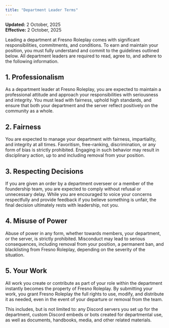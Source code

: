```yaml
---
title: "Department Leader Terms"
---
```


**Updated:** 2 October, 2025\
**Effective:** 2 October, 2025

Leading a department at Fresno Roleplay comes with significant responsibilities, commitments, and conditions. To earn and maintain your position, you must fully understand and commit to the guidelines outlined below. All department leaders are required to read, agree to, and adhere to the following information.

## 1. Professionalism

As a department leader at Fresno Roleplay, you are expected to maintain a professional attitude and approach your responsibilities with seriousness and integrity. You must lead with fairness, uphold high standards, and ensure that both your department and the server reflect positively on the community as a whole.

## 2. Fairness

You are expected to manage your department with fairness, impartiality, and integrity at all times. Favoritism, free-ranking, discrimination, or any form of bias is strictly prohibited. Engaging in such behavior may result in disciplinary action, up to and including removal from your position.

## 3. Respecting Decisions

If you are given an order by a department overseer or a member of the foundership team, you are expected to comply without refusal or unnecessary delay. While you are encouraged to voice your concerns respectfully and provide feedback if you believe something is unfair, the final decision ultimately rests with leadership, not you.

## 4. Misuse of Power

Abuse of power in any form, whether towards members, your department, or the server, is strictly prohibited. Misconduct may lead to serious consequences, including removal from your position, a permanent ban, and blacklisting from Fresno Roleplay, depending on the severity of the situation.

## 5. Your Work

All work you create or contribute as part of your role within the department instantly becomes the property of Fresno Roleplay. By submitting your work, you grant Fresno Roleplay the full rights to use, modify, and distribute it as needed, even in the event of your departure or removal from the team.

This includes, but is not limited to: any Discord servers you set up for the department, custom Discord embeds or bots created for departmental use, as well as documents, handbooks, media, and other related materials.